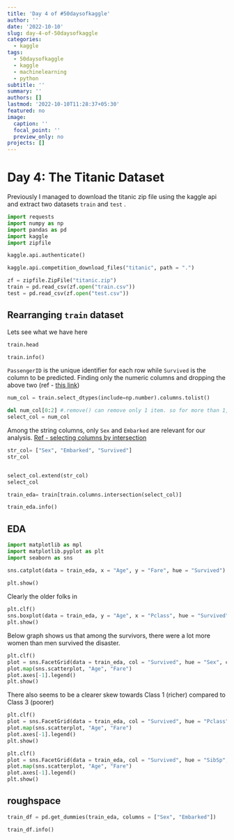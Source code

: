 ```yaml
---
title: 'Day 4 of #50daysofkaggle'
author: ''
date: '2022-10-10'
slug: day-4-of-50daysofkaggle
categories:
  - kaggle
tags:
  - 50daysofkaggle
  - kaggle
  - machinelearning
  - python
subtitle: ''
summary: ''
authors: []
lastmod: '2022-10-10T11:28:37+05:30'
featured: no
image:
  caption: ''
  focal_point: ''
  preview_only: no
projects: []
---
```


# Day 4: The Titanic Dataset

Previously I managed to download the titanic zip file using the kaggle api and extract two datasets `train` and `test` .

```python
import requests
import numpy as np
import pandas as pd
import kaggle 
import zipfile 

kaggle.api.authenticate()

kaggle.api.competition_download_files("titanic", path = ".")

zf = zipfile.ZipFile("titanic.zip")
train = pd.read_csv(zf.open("train.csv"))
test = pd.read_csv(zf.open("test.csv"))
```

## Rearranging `train` dataset

Lets see what we have here

```python
train.head
```

```python
train.info()
```

`PassengerID` is the unique identifier for each row while `Survived` is the column to be predicted. Finding only the numeric columns and dropping the above two (ref - [this link](https://thispointer.com/python-how-to-remove-multiple-elements-from-list/#:~:text=Remove%20Multiple%20elements%20from%20list%20by%20index%20range%20using%20del,can%20use%20del%20keyword%20i.e.&text=It%20will%20delete%20the%20elements,from%20index1%20to%20index2%20%E2%80%93%201.))

```python
num_col = train.select_dtypes(include=np.number).columns.tolist()

del num_col[0:2] #.remove() can remove only 1 item. so for more than 1, use for loop 
select_col = num_col
```

Among the string columns, only `Sex` and `Embarked` are relevant for our analysis. [Ref - selecting columns by intersection](https://stackoverflow.com/questions/40636514/selecting-columns-by-list-and-columns-are-subset-of-list)

```python
str_col= ["Sex", "Embarked", "Survived"]
str_col


select_col.extend(str_col)
select_col

train_eda= train[train.columns.intersection(select_col)]

train_eda.info()
```

## EDA

```python
import matplotlib as mpl
import matplotlib.pyplot as plt
import seaborn as sns

sns.catplot(data = train_eda, x = "Age", y = "Fare", hue = "Survived")
            
plt.show()
```

Clearly the older folks in

```python
plt.clf()
sns.boxplot(data = train_eda, y = "Age", x = "Pclass", hue = "Survived")
plt.show()
```

Below graph shows us that among the survivors, there were a lot more women than men survived the disaster.

```python
plt.clf()
plot = sns.FacetGrid(data = train_eda, col = "Survived", hue = "Sex", col_wrap = 2)
plot.map(sns.scatterplot, "Age", "Fare")
plot.axes[-1].legend()
plt.show()
```

There also seems to be a clearer skew towards Class 1 (richer) compared to Class 3 (poorer)

```python
plt.clf()
plot = sns.FacetGrid(data = train_eda, col = "Survived", hue = "Pclass", col_wrap = 2)
plot.map(sns.scatterplot, "Age", "Fare")
plot.axes[-1].legend()
plt.show()
```

```python

plt.clf()
plot = sns.FacetGrid(data = train_eda, col = "Survived", hue = "SibSp", col_wrap = 2)
plot.map(sns.scatterplot, "Age", "Fare")
plot.axes[-1].legend()
plt.show()
```

## roughspace

```python


train_df = pd.get_dummies(train_eda, columns = ["Sex", "Embarked"])

train_df.info()
```

